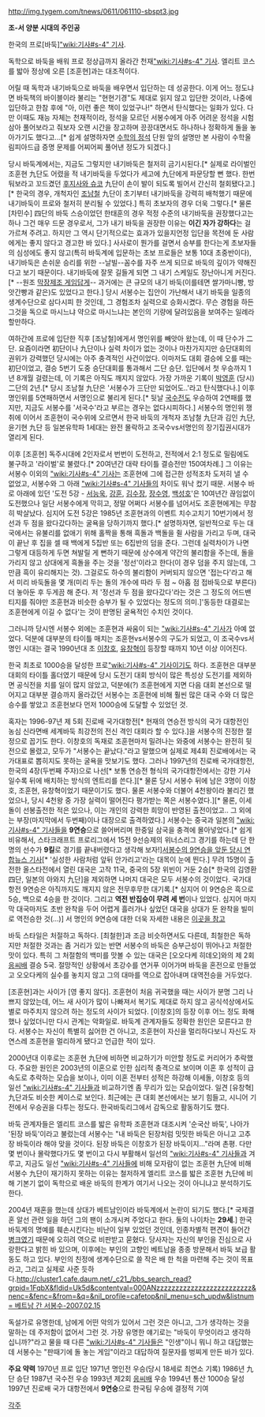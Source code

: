 http://img.tygem.com/tnews/0611/061110-sbspt3.jpg

'''조-서 양분 시대의 주인공'''

한국의 프로[바둑][["wiki:기사#s-4" 기사]].

독학으로 바둑을 배워 프로 정상급까지 올라간 천재[["wiki:기사#s-4" 기사]]. 엘리트 코스를 밟아 정상에 오른 [조훈현]과는 대조적이다.

어릴 때 독학과 내기바둑으로 바둑을 배우면서 입단하는 데 성공한다. 이게 어느 정도냐면 바둑책의 바이블이라 불리는 "현현기경"도 제대로 읽지 않고 입단한 것이라, 나중에 입단하고 한참 후에 "아, 이런 좋은 책이 있었구나!" 하면서 탄식했다는 일화가 있다. 다만 이때도 재능 자체는 천재적이라, 정석을 모르던 서봉수에게 아주 어려운 정석을 시험삼아 풀어보라고 줘보자 오랜 시간을 장고하며 끙끙대면서도 하나하나 정확하게 돌을 놓아가기도 했다고...[* 쉽게 설명하자면 [[수학의 정석]] 단원 앞의 설명만 본 사람이 수학올림피아드급 증명 문제를 어찌어찌 풀어낸 정도가 되겠다.]

당시 바둑계에서는, 지금도 그렇지만 내기바둑은 철저히 금기시된다.[* 실제로 라이벌인 조훈현 九단도 어렸을 적 내기바둑을 두었다가 세고에 九단에게 파문당할 뻔 했다. 한번 둬보라고 꼬드겼던 [[후지사와 슈코]] 九단이 손이 발이 되도록 빌어서 간신히 철회됐다고.][* 한국의 경우, 개척자인 [[조남철]] 九단이 초기부터 내기바둑을 강력히 배척했기 때문에 내기바둑이 프로와 철저히 분리될 수 있었다.] 특히 초보자의 경우 더욱 그렇다.[* 물론 [차민수] 四단의 바둑 스승이었던 한태훈의 경우 적정 수준의 내기바둑을 권장했다고는 하나 그건 매우 드문 경우로서, 그가 내기 바둑을 권장한 이유는 '''이긴 자가 강하다'''는 걸 가르쳐 주려고. 하지만 그 역시 단기적으로는 효과가 있을지언정 입단을 목전에 둔 사람에게는 좋지 않다고 경고한 바 있다.] 사사로이 뭔가를 걸면서 승부를 한다는게 초보자들의 심성에도 좋지 않고(특히 바둑계에 입문하는 초보 프로들은 보통 10대 초중반이다), 내기바둑은 손쉬운 승리를 위한 --날빌--꼼수를 자주 쓰게 되므로 바둑의 깊이가 약해진다고 보기 때문이다. 내기바둑에 잘못 길들게 되면 그 내기 스케일도 장난아니게 커진다.[* --원조 [[막장제조 게임]]답게-- 과거에는 큰 규모의 내기 바둑(이를테면 쌀가마니빵, 방앗간빵과 같은)도 있었다고 한다.] 당시 서봉수는 집안이 가난해서 내기 바둑을 일종의 생계수단으로 삼다시피 한 것인데, 그 경험조차 실력으로 승화시켰다. 무슨 경험을 하든 그것을 독으로 마시느냐 약으로 마시느냐는 본인의 기량에 달려있음을 보여주는 일례라 할만하다. 

여하간에 프로에 입단한 직후 [조남철]에게서 명인위를 빼앗아 왔는데, 이 때 단수가 二단. 요즘이라면 初단이나 九단이나 실력 차이가 없는 것이나 마찬가지지만 승단대회의 권위가 강력했던 당시에는 아주 충격적인 사건이었다. 이마저도 대회 결승에 오를 때는 初단이었고, 결승 5번기 도중 승단대회를 통과해서 二단 승단. 입단에서 첫 우승까지 1년 8개월 걸렸는데, 이 기록은 아직도 깨지지 않았다. 가장 가까운 기록이 [[박영훈]] (당시)二단의 2년.[* 당시 조남철 九단은 '서봉수가 三단만 되었어도..'라고 탄식했다나.] 이후 명인위를 5연패하면서 서명인으로 불리게 된다.[* 뒷날 [[국수전]]도 우승하여 2연패를 했지만, 지금도 서봉수를 '서국수'라고 부르는 경우는 없다시피하다.] 서봉수의 명인위 쟁취에 이어서 조훈현이 국수위에 오르면서 한국 바둑의 개척자 조남철 九단과 김인 九단, 윤기현 九단 등 일본유학파 1세대는 완전 몰락하고 조국수vs서명인의 장기집권시대가 열리게 된다.

이후 [조훈현] 독주시대에 2인자로서 번번이 도전하고, 전적에서 2:1 정도로 밀림에도 불구하고 '라이벌'로 불렸다.[* 20여년간 대략 타이틀 결승전만 150여차례.] 그 이유는 서봉수 이외의 [["wiki:기사#s-4" 기사]]는 조훈현에 그에 접근한 성적조차 도저히 낼 수 없었고, 서봉수와 그 아래 [["wiki:기사#s-4" 기사]]들의 차이도 워낙 컸기 때문. 서봉수 바로 아래에 있던 '도전 5강 - [[서능욱]], [[강훈]], [[김수장]], [[장수영]], [[백성호]]'은 10여년간 끊임없이 도전했으나 일단 서봉수에게 막히고, 정말 어쩌다 서봉수를 넘어서도 조훈현에게는 무참히 박살났다. 심지어 도전 5강은 1985년 조훈현과의 이벤트 치수고치기 10번기에서 정선과 두 점을 왔다갔다하는 굴욕을 당하기까지 했다.[* 설명하자면, 일반적으로 두는 대국에서는 유불리를 없애기 위해 홀짝을 통해 흑돌과 백돌을 쥘 사람을 가리고 두며, 대국이 끝난 후 집을 셀 때 백에게 5집반 또는 6집반의 덤을 준다. 그런데 실력차이가 나면 그렇게 대등하게 두면 쳐발릴 게 뻔하기 때문에 상수에게 약간의 불리함을 주는데, 돌을 가리지 않고 상대에게 흑돌을 주는 것을 '정선'이라고 한다(이 경우 덤을 주지 않는데, 그만큼 흑이 유리해지는 것). 그걸로도 하수의 불리함이 커버되지 않으면 '접는다'라고 해서 미리 바둑돌을 몇 개(미리 두는 돌의 개수에 따라 두 점 ~ 아홉 점 접바둑으로 부른다) 더 놓아둔 후 두게끔 해 준다. 저 '정선과 두 점을 왔다갔다'라는 것은 그 정도의 어드밴티지를 줘야만 조훈현과 비슷한 승부가 될 수 있었다는 정도의 의미.]'동등한 대결로는 조훈현에게 이길 수 없다'는 것이 판명된 굴욕적인 수치인 것이다.

그러니까 당시엔 서봉수 외에는 조훈현과 싸움이 되는 [["wiki:기사#s-4" 기사]]가 아예 없었다. 덕분에 대부분의 타이틀 매치는 조훈현vs서봉수의 구도가 되었고, 이 조국수vs서명인 시대는 결국 1990년대 초 [[이창호]], [[유창혁]]이 등장할 때까지 10년 이상 이어진다.

한국 최초로 1000승을 달성한 프로[["wiki:기사#s-4" 기사]]이기도 하다. 조훈현은 대부분 대회의 타이틀 홀더였기 때문에 당시 도전기 대회 방식이 많은 특성상 도전기를 제외하면 공식전을 치를 일이 많지 않았고, 덕분에(?) 조훈현에게 지면 다음 대회 본선으로 떨어지고 대부분 결승까지 올라갔던 서봉수는 조훈현에 비해 훨씬 많은 대국 수와 더 많은 승수를 쌓았고 조훈현보다 먼저 1000승에 도달할 수 있었던 것.

혹자는 1996-97년 제 5회 진로배 국가대항전[* 현재의 연승전 방식의 국가 대항전인 농심 신라면배 세계바둑 최강전의 전신 격인 대회라 할 수 있다.]을 서봉수의 진정한 절정으로 꼽기도 한다. 이창호의 독재로 조훈현마저 밀려나는 와중에 서봉수는 완전히 뒷전으로 몰렸고, 모두가 "서봉수는 끝났다."라고 말했으며 실제로 제4회 진로배에서는 국가대표로 뽑히지도 못하는 굴욕을 맛보기도 했다. 그러나 1997년의 진로배 국가대항전, 한국의 4장(두번째 주자)으로 나선[* 보통 연승전 형식의 국가대항전에서는 강한 기사일수록 뒤에 배치하는 방식의 엔트리를 쓴다.][* 물론 당시 서봉수 뒤에 남은 3명이 이창호, 조훈현, 유창혁이었기 때문이기도 했다. 물론 서봉수와 더불어 4천왕이라 불리긴 했었으나, 당시 4천왕 중 가장 실력이 떨어진다 평가받는 쪽은 서봉수였다.][* 물론, 이세돌이 선봉출전한 적은 있으나, 이는 개인의 강력한 희망이 반영된 출전이었고.. 그 외에는 부장(마지막에서 두번째)이나 대장으로 출격하였다.] 서봉수는 중국과 일본의 [["wiki:기사#s-4" 기사]]들을 '''9연승'''으로 쓸어버리며 한중일 삼국을 충격에 몰아넣었다.[* 쉽게 비유해서, 스타크래프트 프로리그에서 15전 9선승제의 위너스리그 경기를 하는데 단 한 명의 선수가 '''9킬'''로 경기를 끝내버렸다고 생각해 보자!][http://news.naver.com/main/read.nhn?mode=LSD&mid=sec&sid1=103&oid=001&aid=0004150689 서봉수의 9연승을 앞둔 당시 연합뉴스 기사][* '실성한 사람처럼 앞뒤 안가리고'라는 대목이 눈에 띈다.] 무려 15명이 출전한 올스타전에서 열린 대국은 고작 11국, 중국의 5장 위빈이 거둔 2승[* 한국의 김영환 四단, 일본의 아와지 九단]을 제외하면 나머지 대국은 모두 서봉수의 것이었다. 국가대항전 9연승은 아직까지도 깨지지 않은 전무후무한 대기록.[* 심지어 이 9연승은 흑으로 5승, 백으로 4승을 한 것이다. 그리고 '''역전 반집승이 무려 세 번'''이나 있었다. 심지어 마지막 대국마저도 초반 완착을 두어 어렵게 흘러가나 싶었던 대국을 상대가 둔 완착을 빌미로 역전승한 것(...)] 서 명인의 9연승에 대한 더욱 자세한 내용은 [http://blog.naver.com/putggu/20013741916 이곳을 참고]

바둑 스타일은 처절하고 독하다. [최철한]과 조금 비슷하면서도 다른데, 최철한은 독하지만 처절한 것과는 좀 거리가 있는 반면 서봉수의 바둑은 승부근성이 뛰어나고 처절한 맛이 있다. 특히 그 처절함의 백미를 맛볼 수 있는 대국은 [오오다케 히데오]와의 제 2회 [[응씨배]] 결승 5국. 절망적인 상황에서 초강수를 연거푸 이어가며 바둑을 혼전으로 만들었고 오오다케의 실수를 놓치지 않고 그의 대마를 역으로 잡아내며 대역전승을 거두었다.

[조훈현]과는 사이가 [영 좋지 않다]. 조훈현이 처음 귀국했을 때는 사이가 분명 그리 나쁘지 않았는데, 어느 새 사이가 많이 나빠져서 복기도 제대로 하지 않고 공식석상에서도 별로 마주치지 않으려 하는 정도의 사이가 되었다. [이창호]의 등장 이후 어느 정도 화해했나 싶었더니만 다시 관계는 악화일로. 바둑계 관계자들도 정확한 원인은 모른다고 한다. 서봉수는 자신이 특별히 싫어한 건 아니고, 조훈현이 자신을 멀리하다보니 자신도 자연스레 조훈현을 멀리하게 됐다고 언급한 적이 있다.

2000년대 이후로는 조훈현 九단에 비하면 비교하기가 미안할 정도로 커리어가 추락했다. 주요한 원인은 2003년의 이혼으로 인한 심리적 충격으로 보이며 이혼 후 성적이 급속도로 추락하는 모습을 보이나, 이미 이혼 전부터 성적은 하강해 이세돌, 이창호 등의 일선 [["wiki:기사#s-4" 기사]]들과 비교하기엔 좀 무리가 있는 모습이었다. 일견 [유창혁] 九단과도 비슷한 케이스로 보인다. 최근에는 큰 대회 본선에서는 보기 힘들고, 시니어 기전에서 우승권을 다투는 정도다. 한국바둑리그에서 감독으로 활동하기도 했다.

바둑 관계자들은 엘리트 코스를 밟은 유학파 조훈현과 대조시켜 '순국산 바둑', 나아가 '된장 바둑'이라고 불렀는데 서봉수는 "내 바둑은 된장처럼 밋밋한 바둑은 아니고 고추장 바둑이라 해야 맞을 것이다. 된장 바둑은 이창호가 된장 바둑이지..."라며 촌평. 다만 몇 번이나 몰락했다가도 몇 번이고 다시 부활해서 일선의 [["wiki:기사#s-4" 기사]]들과 겨루고, 지금도 일선 [["wiki:기사#s-4" 기사]]들에 비해 모자람이 없는 조훈현 九단에 비해 서봉수 九단이 재기하지 못하는 이유는 철저하게 엘리트 코스를 밟은 조훈현 九단에 비해 기본기 없이 독학으로 배운 바둑의 한계가 여기서 나오는 것이 아니냐고 분석하기도 한다.

2004년 재혼을 했는데 상대가 베트남인이라 바둑계에서 논란이 되기도 했다.[* 국제결혼 알선 관련 일을 하던 그의 팬이 소개시켜 주었다고 한다. 둘의 나이차는 '''29세'''.] 한국 바둑계의 명예를 훼손시킨다는 비난이 일부 있었던 것인데, 인종차별적 편견이 들어간 [[병크]]였기 때문에 오히려 역으로 비판받고 묻혔다. 당사자는 자신의 부인을 진심으로 사랑한다고 밝힌 바 있으며, 이후에는 부인의 고향인 베트남을 종종 방문해서 바둑 보급 활동도 하고 있다. 부인의 친정에 생계수단으로 쓸 작은 배 한 척을 마련해 주는 것이 목표라고, 그리고 실제로 사준 듯하다.[[http://cluster1.cafe.daum.net/_c21_/bbs_search_read?grpid=1FqbX&fldid=Uk5d&contentval=000ANzzzzzzzzzzzzzzzzzzzzzzzzz&nenc=&fenc=&from=&q=&nil_profile=cafetop&nil_menu=sch_updw&listnum= 베트남 간 서봉수-2007.02.15]]

독설가로 유명한데, 남에게 어떤 악의가 있어서 그런 것은 아니고, 그가 생각하는 것을 말하는 데 주저함이 없어서 그런 것. 가장 유명한 얘기로는 "바둑이 무엇이라고 생각하십니까?"라고 물을 때 다른 [["wiki:기사#s-4" 기사]]들은 "인생"이니 뭐니 하고 대답했는데 서봉수는 "판때기에 돌 놓는 게임"이라고 대답하여 질문자를 벙찌게 만든 바가 있다.

'''주요 약력'''
1970년 프로 입단
1971년 명인전 우승(당시 18세로 최연소 기록)
1986년 九단 승단
1987년 국수전 우승
1993년 제2회 [[응씨배]] 우승
1994년 통산 1000승 달성
1997년 진로배 국가 대항전에서 '''9연승'''으로 한국팀 우승에 결정적 기여

[[각주]]
